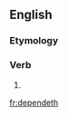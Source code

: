 ==English==

===Etymology===
{{suffix|depend|eth|lang=en}}

===Verb===
{{en-verb form}}

# {{en-archaic third-person singular of|depend}}

[[fr:dependeth]]